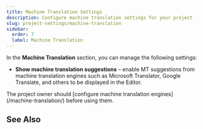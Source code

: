 ```yaml
---
title: Machine Translation Settings
description: Configure machine translation settings for your project
slug: project-settings/machine-translation
sidebar:
  order: 7
  label: Machine Translation
---
```



In the **Machine Translation** section, you can manage the following settings:

* **Show machine translation suggestions** &ndash; enable MT suggestions from machine translation engines such as Microsoft Translator, Google Translate, and others to be displayed in the Editor.

<Aside>
  The project owner should [configure machine translation engines](/machine-translation/) before using them.
</Aside>

## See Also

<LinkCard
  title="MT Engines"
  description="Explore the list of supported machine translation engines and learn how to configure them."
  href="https://store.crowdin.com/categories/machine-translation"
  target="_blank"
/>

<CardGrid>
  <LinkCard
    title="Machine Translation"
    description="Learn how to configure machine translation engines."
    href="/machine-translation/"
  />
  <LinkCard
    title="Pre-Translation"
    description="Speed up the translation process and ease the work of translators."
    href="/pre-translation/"
  />
</CardGrid>
